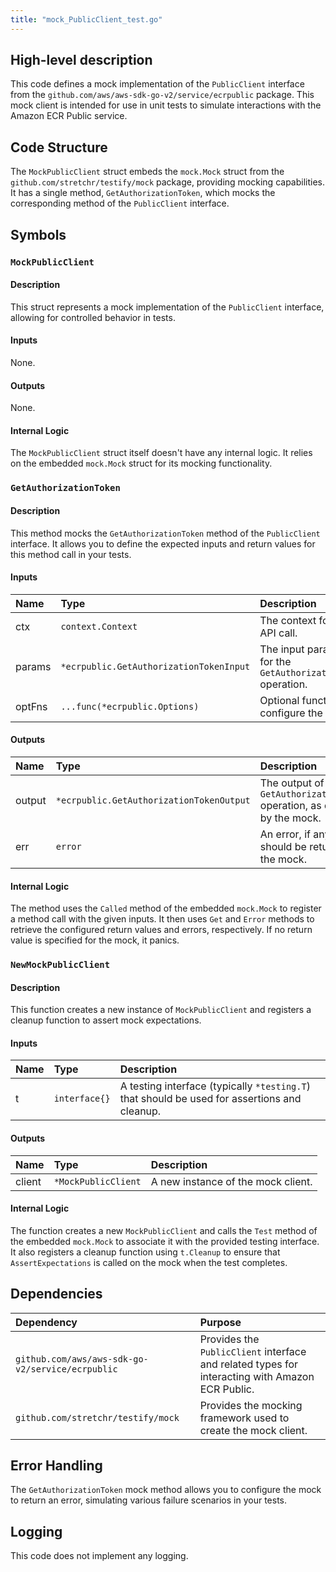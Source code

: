 ```yaml
---
title: "mock_PublicClient_test.go"
---
```


## High-level description
This code defines a mock implementation of the `PublicClient` interface from the `github.com/aws/aws-sdk-go-v2/service/ecrpublic` package. This mock client is intended for use in unit tests to simulate interactions with the Amazon ECR Public service.

## Code Structure
The `MockPublicClient` struct embeds the `mock.Mock` struct from the `github.com/stretchr/testify/mock` package, providing mocking capabilities. It has a single method, `GetAuthorizationToken`, which mocks the corresponding method of the `PublicClient` interface.

## Symbols

### `MockPublicClient`
#### Description
This struct represents a mock implementation of the `PublicClient` interface, allowing for controlled behavior in tests.

#### Inputs
None.

#### Outputs
None.

#### Internal Logic
The `MockPublicClient` struct itself doesn't have any internal logic. It relies on the embedded `mock.Mock` struct for its mocking functionality.

### `GetAuthorizationToken`
#### Description
This method mocks the `GetAuthorizationToken` method of the `PublicClient` interface. It allows you to define the expected inputs and return values for this method call in your tests.

#### Inputs
| Name | Type | Description |
|:-----|:-----|:------------|
| ctx | `context.Context` | The context for the API call. |
| params | `*ecrpublic.GetAuthorizationTokenInput` | The input parameters for the `GetAuthorizationToken` operation. |
| optFns | `...func(*ecrpublic.Options)` | Optional functions to configure the API call. |

#### Outputs
| Name | Type | Description |
|:-----|:-----|:------------|
| output | `*ecrpublic.GetAuthorizationTokenOutput` | The output of the `GetAuthorizationToken` operation, as defined by the mock. |
| err | `error` | An error, if any, that should be returned by the mock. |

#### Internal Logic
The method uses the `Called` method of the embedded `mock.Mock` to register a method call with the given inputs. It then uses `Get` and `Error` methods to retrieve the configured return values and errors, respectively. If no return value is specified for the mock, it panics.

### `NewMockPublicClient`
#### Description
This function creates a new instance of `MockPublicClient` and registers a cleanup function to assert mock expectations.

#### Inputs
| Name | Type | Description |
|:-----|:-----|:------------|
| t | `interface{}` | A testing interface (typically `*testing.T`) that should be used for assertions and cleanup. |

#### Outputs
| Name | Type | Description |
|:-----|:-----|:------------|
| client | `*MockPublicClient` | A new instance of the mock client. |

#### Internal Logic
The function creates a new `MockPublicClient` and calls the `Test` method of the embedded `mock.Mock` to associate it with the provided testing interface. It also registers a cleanup function using `t.Cleanup` to ensure that `AssertExpectations` is called on the mock when the test completes.

## Dependencies
| Dependency | Purpose |
|:-----------|:--------|
| `github.com/aws/aws-sdk-go-v2/service/ecrpublic` | Provides the `PublicClient` interface and related types for interacting with Amazon ECR Public. |
| `github.com/stretchr/testify/mock` | Provides the mocking framework used to create the mock client. |

## Error Handling
The `GetAuthorizationToken` mock method allows you to configure the mock to return an error, simulating various failure scenarios in your tests.

## Logging
This code does not implement any logging.
